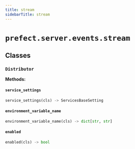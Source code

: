 ```yaml
---
title: stream
sidebarTitle: stream
---
```


# `prefect.server.events.stream`

## Classes

### `Distributor` <sup><a href="https://github.com/prefecthq/prefect/blob/main/src/prefect/server/events/stream.py#L139"><Icon icon="github" size="14" /></a></sup>

**Methods:**

#### `service_settings` <sup><a href="https://github.com/prefecthq/prefect/blob/main/src/prefect/server/events/stream.py#L143"><Icon icon="github" size="14" /></a></sup>

```python
service_settings(cls) -> ServicesBaseSetting
```

#### `environment_variable_name` <sup><a href="https://github.com/prefecthq/prefect/blob/main/src/prefect/server/events/stream.py#L147"><Icon icon="github" size="14" /></a></sup>

```python
environment_variable_name(cls) -> dict[str, str]
```

#### `enabled` <sup><a href="https://github.com/prefecthq/prefect/blob/main/src/prefect/server/events/stream.py#L151"><Icon icon="github" size="14" /></a></sup>

```python
enabled(cls) -> bool
```
